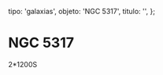 
  tipo: 'galaxias',
  objeto: 'NGC 5317',
  titulo: '',
};

# NGC 5317

<Imagen
  src="registro/ngc-5317_20121200_1_ngc-5317-2-1200srr.jpg"
  fecha="20121200"
/>

 2*1200S
